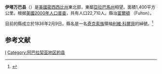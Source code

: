 {{Infobox U.S. County|
 county  = 伊塔万巴县|
 state = 密西西比州 |
 en county  = Itawamba County |
 en state = Mississippi |
 seal =  |
 map = Map of Mississippi highlighting Itawamba County.svg |
 map size = 150 |
 founded = 1836年2月9日 |
 seat = [[富爾頓_(密西西比州)|富爾頓]] | 
 area = 1,400 [[km²|km²]] (540 [[square_mile|mi²]]) |
 area land = 1,379 km² (532 mi²) |
 area water = 21 km² (8 mi²) |
 area percentage = 1.50% |
 census yr = 2000|
 pop = 22,770 |
 density = 17 |
 web =  |
|}}
'''伊塔万巴县'''（{{lang-en|Itawamba County}}）是[[美國|美國]][[密西西比州|密西西比州]]東北部，東鄰[[亞拉巴馬州|亞拉巴馬州]]相望。面積1,400平方公里。根据[[美國2000年人口普查|美國2000年人口普查]]，共有人口22,710人。縣治[[富爾頓_(密西西比州)|富爾頓]] （Fulton）。

目前的縣成立於1836年2月9日。縣名是一名[[奇克索族|奇克索族]]領袖[[利維·科爾貝|利維·科爾貝]]的綽號。<ref>{{cite web |url=http://www.rootsweb.com/~msgenweb/county-hist/itawamba.htm |title=存档副本 |accessdate=2007-03-30 |deadurl=yes |archiveurl=https://web.archive.org/web/20080101162938/http://www.rootsweb.com/~msgenweb/county-hist/itawamba.htm |archivedate=2008-01-01 }}</ref>

==参考文献==
<div class="references-small">
<references />
</div>
[[Category:密西西比州行政區劃|I]]
[[Category:阿巴拉契亚地区的县|Category:阿巴拉契亚地区的县]]
